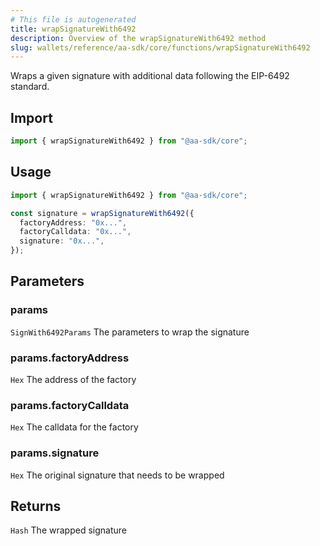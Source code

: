 ```yaml
---
# This file is autogenerated
title: wrapSignatureWith6492
description: Overview of the wrapSignatureWith6492 method
slug: wallets/reference/aa-sdk/core/functions/wrapSignatureWith6492
---
```


Wraps a given signature with additional data following the EIP-6492 standard.

## Import

```ts
import { wrapSignatureWith6492 } from "@aa-sdk/core";
```

## Usage

```ts
import { wrapSignatureWith6492 } from "@aa-sdk/core";

const signature = wrapSignatureWith6492({
  factoryAddress: "0x...",
  factoryCalldata: "0x...",
  signature: "0x...",
});
```

## Parameters

### params

`SignWith6492Params`
The parameters to wrap the signature

### params.factoryAddress

`Hex`
The address of the factory

### params.factoryCalldata

`Hex`
The calldata for the factory

### params.signature

`Hex`
The original signature that needs to be wrapped

## Returns

`Hash`
The wrapped signature
